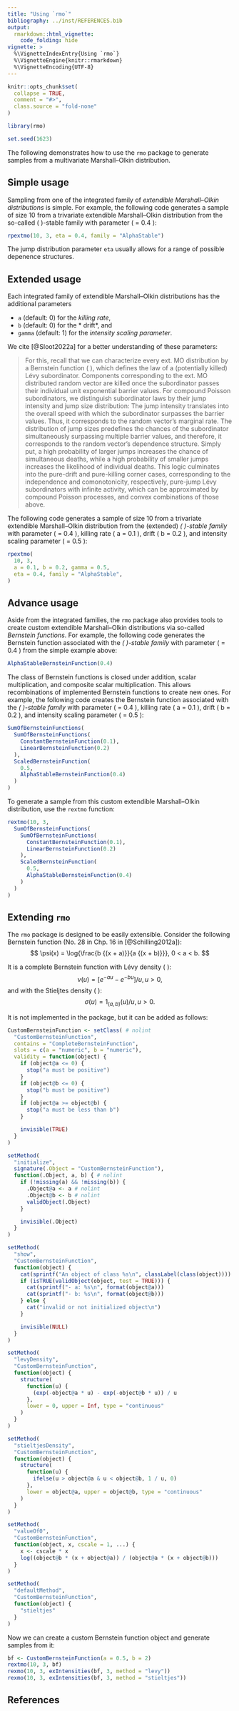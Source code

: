 ```yaml
---
title: "Using `rmo`"
bibliography: ../inst/REFERENCES.bib
output: 
  rmarkdown::html_vignette:
    code_folding: hide
vignette: >
  %\VignetteIndexEntry{Using `rmo`}
  %\VignetteEngine{knitr::rmarkdown}
  %\VignetteEncoding{UTF-8}
---
```


```r
knitr::opts_chunk$set(
  collapse = TRUE,
  comment = "#>",
  class.source = "fold-none"
)

library(rmo)

set.seed(1623)
```

The following demonstrates how to use the `rmo` package to generate samples from
a multivariate Marshall–Olkin distribution.

## Simple usage

Sampling from one of the integrated family of *extendible Marshall–Olkin
distributions* is simple. For example, the following code generates a sample of 
size 10 from a trivariate extendible Marshall–Olkin distribution from the 
so-called \( \alpha \)-stable family with parameter \( \alpha = 0.4 \):

```r
rpextmo(10, 3, eta = 0.4, family = "AlphaStable")
```

The jump distribution parameter `eta` usually allows for a range of possible 
depenence structures.

## Extended usage

Each integrated family of extendible Marshall–Olkin distributions has the
additional parameters

- `a` (default: 0) for the *killing rate*,
- `b` (default: 0) for the * drift*, and
- `gamma` (default: 1) for the *intensity scaling parameter*.

We cite [@Sloot2022a] for a better understanding of these parameters:

> For this, recall that we can characterize every ext. MO distribution by a
> Bernstein function \( \psi \), which defines the law of a (potentially killed)
> Lévy subordinator. Components corresponding to the ext. MO distributed random
> vector are killed once the subordinator passes their individual unit
> exponential barrier values. For compound Poisson subordinators, we distinguish
> subordinator laws by their jump intensity and jump size distribution: The jump
> intensity translates into the overall speed with which the subordinator
> surpasses the barrier values. Thus, it corresponds to the random vector's
> marginal rate. The distribution of jump sizes predefines the chances of the
> subordinator simultaneously surpassing multiple barrier values, and therefore,
> it corresponds to the random vector's dependence structure. Simply put, a high
> probability of larger jumps increases the chance of simultaneous deaths, while
> a high probability of smaller jumps increases the likelihood of individual
> deaths. This logic culminates into the pure-drift and pure-killing corner
> cases, corresponding to the independence and comonotonicity, respectively,
> pure-jump Lévy subordinators with infinite activity, which can be approximated
> by compound Poisson processes, and convex combinations of those above.

The following code generates a sample of size 10 from a trivariate extendible
Marshall–Olkin distribution from the (extended) *\( \alpha \)-stable family*
with parameter \( \alpha = 0.4 \), killing rate \( a = 0.1 \),
drift \( b = 0.2 \), and intensity scaling parameter \( \gamma = 0.5 \):

```r
rpextmo(
  10, 3,
  a = 0.1, b = 0.2, gamma = 0.5,
  eta = 0.4, family = "AlphaStable",
)
```

## Advance usage

Aside from the integrated families, the `rmo` package also provides tools to 
create custom extendible Marshall–Olkin distributions via so-called *Bernstein
functions*. For example, the following code generates the Bernstein function
associated with the *\( \alpha \)-stable family* with parameter
\( \alpha = 0.4 \) from the simple example above:

```r
AlphaStableBernsteinFunction(0.4)
```

The class of Bernstein functions is closed under addition, scalar
multiplication, and composite scalar multiplication. This allows recombinations
of implemented Bernstein functions to create new ones. For example, the following
code creates the Bernstein function associated with the *\( \alpha \)-stable
family* with parameter \( \alpha = 0.4 \), killing rate \( a = 0.1 \),
drift \( b = 0.2 \), and intensity scaling parameter \( \gamma = 0.5 \):

```r
SumOfBernsteinFunctions(
  SumOfBernsteinFunctions(
    ConstantBernsteinFunction(0.1),
    LinearBernsteinFunction(0.2)
  ),
  ScaledBernsteinFunction(
    0.5,
    AlphaStableBernsteinFunction(0.4)
  )
)
```

To generate a sample from this custom extendible Marshall–Olkin distribution,
use the `rextmo` function:

```r
rextmo(10, 3,
  SumOfBernsteinFunctions(
    SumOfBernsteinFunctions(
      ConstantBernsteinFunction(0.1),
      LinearBernsteinFunction(0.2)
    ),
    ScaledBernsteinFunction(
      0.5,
      AlphaStableBernsteinFunction(0.4)
    )
  )
)
```

## Extending `rmo`

The `rmo` package is designed to be easily extensible. Consider the following 
Bernstein function (No. 28 in Chp. 16 in [@Schilling2012a]):
$$
  \psi(x)
    = \log{\frac{b {(x + a)}}{a {(x + b)}}},
      0 < a < b.
$$

It is a complete Bernstein function with Lévy density \( \nu \):
$$
  \nu{(u)}
    = {\left[ e^{-a u} - e^{-b u} \right]} / {u},
      u > 0 ,
$$
and with the Stieljtes density \( \sigma \):
$$
  \sigma{(u)}
    = 1_{(a, b)}{(u)} / {u},
      u > 0 .
$$

It is not implemented in the package, but it can be added as follows:

```r
CustomBernsteinFunction <- setClass( # nolint
  "CustomBernsteinFunction",
  contains = "CompleteBernsteinFunction",
  slots = c(a = "numeric", b = "numeric"),
  validity = function(object) {
    if (object@a <= 0) {
      stop("a must be positive")
    }
    if (object@b <= 0) {
      stop("b must be positive")
    }
    if (object@a >= object@b) {
      stop("a must be less than b")
    }

    invisible(TRUE)
  }
)

setMethod(
  "initialize",
  signature(.Object = "CustomBernsteinFunction"),
  function(.Object, a, b) { # nolint
    if (!missing(a) && !missing(b)) {
      .Object@a <- a # nolint
      .Object@b <- b # nolint
      validObject(.Object)
    }

    invisible(.Object)
  }
)

setMethod(
  "show",
  "CustomBernsteinFunction",
  function(object) {
    cat(sprintf("An object of class %s\n", classLabel(class(object))))
    if (isTRUE(validObject(object, test = TRUE))) {
      cat(sprintf("- a: %s\n", format(object@a)))
      cat(sprintf("- b: %s\n", format(object@b)))
    } else {
      cat("invalid or not initialized object\n")
    }

    invisible(NULL)
  }
)

setMethod(
  "levyDensity",
  "CustomBernsteinFunction",
  function(object) {
    structure(
      function(u) {
        (exp(-object@a * u) - exp(-object@b * u)) / u
      },
      lower = 0, upper = Inf, type = "continuous"
    )
  }
)

setMethod(
  "stieltjesDensity",
  "CustomBernsteinFunction",
  function(object) {
    structure(
      function(u) {
        ifelse(u > object@a & u < object@b, 1 / u, 0)
      },
      lower = object@a, upper = object@b, type = "continuous"
    )
  }
)

setMethod(
  "valueOf0",
  "CustomBernsteinFunction",
  function(object, x, cscale = 1, ...) {
    x <- cscale * x
    log((object@b * (x + object@a)) / (object@a * (x + object@b)))
  }
)

setMethod(
  "defaultMethod",
  "CustomBernsteinFunction",
  function(object) {
    "stieltjes"
  }
)
```

Now we can create a custom Bernstein function object and generate samples from
it:

```r
bf <- CustomBernsteinFunction(a = 0.5, b = 2)
rextmo(10, 3, bf)
rexmo(10, 3, exIntensities(bf, 3, method = "levy"))
rexmo(10, 3, exIntensities(bf, 3, method = "stieltjes"))
```

## References
